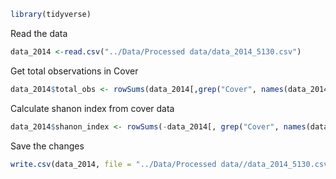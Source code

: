 
```r
library(tidyverse)
```

Read the data
```r
data_2014 <-read.csv("../Data/Processed data/data_2014_5130.csv")
```


Get total observations in Cover
```r
data_2014$total_obs <- rowSums(data_2014[,grep("Cover", names(data_2014))])
```

Calculate shanon index from cover data
```r
data_2014$shanon_index <- rowSums(-data_2014[, grep("Cover", names(data_2014))]/data_2014$total_obs * log(data_2014[, grep("Cover", names(data_2014))]/data_2014$total_obs), na.rm = TRUE  )
```


Save the changes
```r
write.csv(data_2014, file = "../Data/Processed data//data_2014_5130.csv")
```


